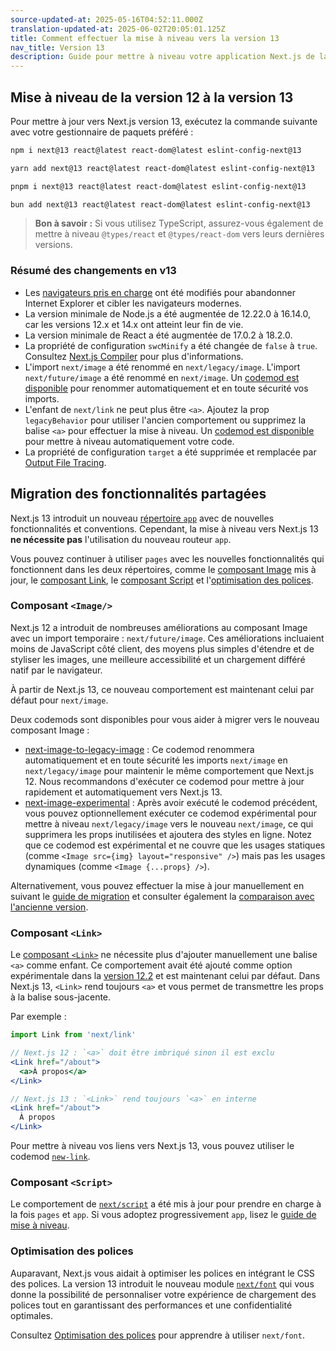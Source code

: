 ```yaml
---
source-updated-at: 2025-05-16T04:52:11.000Z
translation-updated-at: 2025-06-02T20:05:01.125Z
title: Comment effectuer la mise à niveau vers la version 13
nav_title: Version 13
description: Guide pour mettre à niveau votre application Next.js de la version 12 à la version 13.
---
```


## Mise à niveau de la version 12 à la version 13

Pour mettre à jour vers Next.js version 13, exécutez la commande suivante avec votre gestionnaire de paquets préféré :

```bash filename="Terminal"
npm i next@13 react@latest react-dom@latest eslint-config-next@13
```

```bash filename="Terminal"
yarn add next@13 react@latest react-dom@latest eslint-config-next@13
```

```bash filename="Terminal"
pnpm i next@13 react@latest react-dom@latest eslint-config-next@13
```

```bash filename="Terminal"
bun add next@13 react@latest react-dom@latest eslint-config-next@13
```

> **Bon à savoir :** Si vous utilisez TypeScript, assurez-vous également de mettre à niveau `@types/react` et `@types/react-dom` vers leurs dernières versions.

### Résumé des changements en v13

- Les [navigateurs pris en charge](/docs/architecture/supported-browsers) ont été modifiés pour abandonner Internet Explorer et cibler les navigateurs modernes.
- La version minimale de Node.js a été augmentée de 12.22.0 à 16.14.0, car les versions 12.x et 14.x ont atteint leur fin de vie.
- La version minimale de React a été augmentée de 17.0.2 à 18.2.0.
- La propriété de configuration `swcMinify` a été changée de `false` à `true`. Consultez [Next.js Compiler](/docs/architecture/nextjs-compiler) pour plus d'informations.
- L'import `next/image` a été renommé en `next/legacy/image`. L'import `next/future/image` a été renommé en `next/image`. Un [codemod est disponible](/docs/pages/guides/upgrading/codemods#next-image-to-legacy-image) pour renommer automatiquement et en toute sécurité vos imports.
- L'enfant de `next/link` ne peut plus être `<a>`. Ajoutez la prop `legacyBehavior` pour utiliser l'ancien comportement ou supprimez la balise `<a>` pour effectuer la mise à niveau. Un [codemod est disponible](/docs/pages/guides/upgrading/codemods#new-link) pour mettre à niveau automatiquement votre code.
- La propriété de configuration `target` a été supprimée et remplacée par [Output File Tracing](/docs/pages/api-reference/config/next-config-js/output).

## Migration des fonctionnalités partagées

Next.js 13 introduit un nouveau [répertoire `app`](/docs/app/building-your-application/routing) avec de nouvelles fonctionnalités et conventions. Cependant, la mise à niveau vers Next.js 13 **ne nécessite pas** l'utilisation du nouveau routeur `app`.

Vous pouvez continuer à utiliser `pages` avec les nouvelles fonctionnalités qui fonctionnent dans les deux répertoires, comme le [composant Image](#image-component) mis à jour, le [composant Link](#link-component), le [composant Script](#script-component) et l'[optimisation des polices](#font-optimization).

### Composant `<Image/>`

Next.js 12 a introduit de nombreuses améliorations au composant Image avec un import temporaire : `next/future/image`. Ces améliorations incluaient moins de JavaScript côté client, des moyens plus simples d'étendre et de styliser les images, une meilleure accessibilité et un chargement différé natif par le navigateur.

À partir de Next.js 13, ce nouveau comportement est maintenant celui par défaut pour `next/image`.

Deux codemods sont disponibles pour vous aider à migrer vers le nouveau composant Image :

- [next-image-to-legacy-image](/docs/pages/guides/upgrading/codemods#next-image-to-legacy-image) : Ce codemod renommera automatiquement et en toute sécurité les imports `next/image` en `next/legacy/image` pour maintenir le même comportement que Next.js 12. Nous recommandons d'exécuter ce codemod pour mettre à jour rapidement et automatiquement vers Next.js 13.
- [next-image-experimental](/docs/pages/guides/upgrading/codemods#next-image-experimental) : Après avoir exécuté le codemod précédent, vous pouvez optionnellement exécuter ce codemod expérimental pour mettre à niveau `next/legacy/image` vers le nouveau `next/image`, ce qui supprimera les props inutilisées et ajoutera des styles en ligne. Notez que ce codemod est expérimental et ne couvre que les usages statiques (comme `<Image src={img} layout="responsive" />`) mais pas les usages dynamiques (comme `<Image {...props} />`).

Alternativement, vous pouvez effectuer la mise à jour manuellement en suivant le [guide de migration](/docs/pages/guides/upgrading/codemods#next-image-experimental) et consulter également la [comparaison avec l'ancienne version](/docs/pages/api-reference/components/image-legacy#comparison).

### Composant `<Link>`

Le [composant `<Link>`](/docs/pages/api-reference/components/link) ne nécessite plus d'ajouter manuellement une balise `<a>` comme enfant. Ce comportement avait été ajouté comme option expérimentale dans la [version 12.2](https://nextjs.org/blog/next-12-2) et est maintenant celui par défaut. Dans Next.js 13, `<Link>` rend toujours `<a>` et vous permet de transmettre les props à la balise sous-jacente.

Par exemple :

```jsx
import Link from 'next/link'

// Next.js 12 : `<a>` doit être imbriqué sinon il est exclu
<Link href="/about">
  <a>À propos</a>
</Link>

// Next.js 13 : `<Link>` rend toujours `<a>` en interne
<Link href="/about">
  À propos
</Link>
```

Pour mettre à niveau vos liens vers Next.js 13, vous pouvez utiliser le codemod [`new-link`](/docs/pages/guides/upgrading/codemods#new-link).

### Composant `<Script>`

Le comportement de [`next/script`](/docs/pages/api-reference/components/script) a été mis à jour pour prendre en charge à la fois `pages` et `app`. Si vous adoptez progressivement `app`, lisez le [guide de mise à niveau](/docs/pages/guides/upgrading).

### Optimisation des polices

Auparavant, Next.js vous aidait à optimiser les polices en intégrant le CSS des polices. La version 13 introduit le nouveau module [`next/font`](/docs/pages/api-reference/components/font) qui vous donne la possibilité de personnaliser votre expérience de chargement des polices tout en garantissant des performances et une confidentialité optimales.

Consultez [Optimisation des polices](/docs/pages/api-reference/components/font) pour apprendre à utiliser `next/font`.